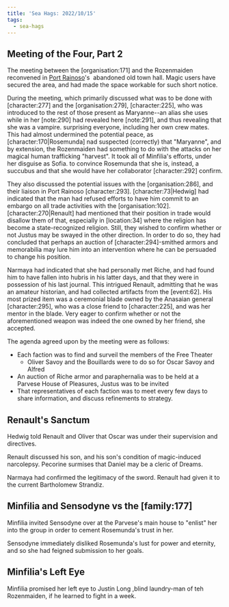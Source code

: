 ```yaml
---
title: 'Sea Hags: 2022/10/15'
tags:
  - sea-hags
---
```



Meeting of the Four, Part 2
---------------------------

The meeting between the \[organisation:171\] and the Rozenmaiden reconvened in [Port Rainoso](../../locations/port-rainoso.mdx)'s  abandoned old town hall. Magic users have secured the area, and had made the space workable for such short notice.

During the meeting, which primarily discussed what was to be done with \[character:277\] and the \[organisation:279\], \[character:225\], who was introduced to the rest of those present as Maryanne--an alias she uses while in her \[note:290\] had revealed here \[note:291\], and thus revealing that she was a vampire. surprising everyone, including her own crew mates. This had almost undermined the potential peace, as \[character:170|Rosemunda\] nad suspected (correctly) that "Maryanne", and by extension, the Rozenmaiden had something to do with the attacks on her magical human trafficking "harvest". It took all of Minfilia's efforts, under her disguise as Sofia. to convince Rosemunda that she is, instead, a succubus and that she would have her collaborator \[character:292\] confirm.

They also discussed the potential issues with the \[organisation:286\], and their liaison in Port Rainoso \[character:293\]. \[character:73|Hedwig\] had indicated that the man had refused efforts to have him commit to an embargo on all trade activities with the \[organisation:102\]. \[character:270|Renault\] had mentioned that their position in trade would disallow them of that, especially in \[location:34\] where the religion has become a state-recognized religion. Still, they wished to confirm whether or not Justus may be swayed in the other direction. In order to do so, they had concluded that perhaps an auction of \[character:294\]-smithed armors and memorabilia may lure him into an intervention where he can be persuaded to change his position.

Narmaya had indicated that she had personally met Riche, and had found him to have fallen into hubris in his latter days, and that they were in possession of his last journal. This intrigued Renault, admitting that he was an amateur historian, and had collected artifacts from the \[event:62\]. His most prized item was a ceremonial blade owned by the Anasaian general \[character:295\], who was a close friend to \[character:225\], and was her mentor in the blade. Very eager to confirm whether or not the aforementioned weapon was indeed the one owned by her friend, she accepted.

The agenda agreed upon by the meeting were as follows:

*   Each faction was to find and surveil the members of the Free Theater
    *   Oliver Savoy and the Bouillards were to do so for Oscar Savoy and Alfred
*   An auction of Riche armor and paraphernalia was to be held at a Parvese House of Pleasures, Justus was to be invited
*   That representatives of each faction was to meet every few days to share information, and discuss refinements to strategy.

Renault's Sanctum
-----------------

Hedwig told Renault and Oliver that Oscar was under their supervision and directives.

Renault discussed his son, and his son's condition of magic-induced narcolepsy. Pecorine surmises that Daniel may be a cleric of Dreams.

Narmaya had confirmed the legitimacy of the sword. Renault had given it to the current Bartholomew Strandiz.

  

Minfilia and Sensodyne vs the \[family:177\]
--------------------------------------------

Minfilia invited Sensodyne over at the Parvese's main house to "enlist" her into the group in order to cement Rosemunda's trust in her. 

Sensodyne immediately disliked Rosemunda's lust for power and eternity, and so she had feigned submission to her goals.

Minfilia's Left Eye
-------------------

Minfilia promised her left eye to Justin Long ,blind laundry-man of teh Rozenmaiden, if he learned to fight in a week.

